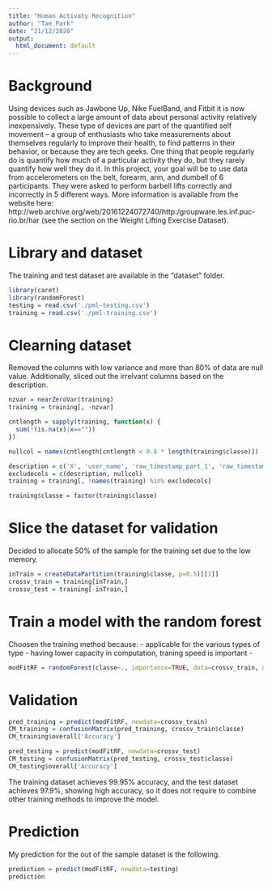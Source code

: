 ```yaml
---
title: "Human Activaty Recognition"
author: "Tae Park"
date: "21/12/2020"
output:
  html_document: default
---
```


# Background 
Using devices such as Jawbone Up, Nike FuelBand, and Fitbit it is now possible to collect a large amount of data about personal activity relatively inexpensively. These type of devices are part of the quantified self movement – a group of enthusiasts who take measurements about themselves regularly to improve their health, to find patterns in their behavior, or because they are tech geeks. One thing that people regularly do is quantify how much of a particular activity they do, but they rarely quantify how well they do it. In this project, your goal will be to use data from accelerometers on the belt, forearm, arm, and dumbell of 6 participants. They were asked to perform barbell lifts correctly and incorrectly in 5 different ways. More information is available from the website here: http://web.archive.org/web/20161224072740/http:/groupware.les.inf.puc-rio.br/har (see the section on the Weight Lifting Exercise Dataset).

# Library and dataset
The training and test dataset are available in the "dataset" folder.
```r
library(caret)
library(randomForest)
testing = read.csv('./pml-testing.csv')
training = read.csv('./pml-training.csv')
```

# Clearning dataset
Removed the columns with low variance and more than 80% of data are null value. Additionally, sliced out the irrelvant columns based on the description.
```r
nzvar = nearZeroVar(training)
training = training[, -nzvar]

cntlength = sapply(training, function(x) {
  sum(!(is.na(x)|x==""))
})

nullcol = names(cntlength[cntlength < 0.8 * length(training$classe)])

description = c('X', 'user_name', 'raw_timestamp_part_1', 'raw_timestamp_part_2', 'cvtd_timestamp', 'num_window')
excludecols = c(description, nullcol)
training = training[, !names(training) %in% excludecols]

training$classe = factor(training$classe)
```

# Slice the dataset for validation
Decided to allocate 50% of the sample for the training set due to the low memory.
```r
inTrain = createDataPartition(training$classe, p=0.5)[[1]]
crossv_train = training[inTrain,]
crossv_test = training[-inTrain,]
```

# Train a model with the random forest
Choosen the training method because:
- applicable for the various types of type
- having lower capacity in computation, traning speed is important
- 
```r
modFitRF = randomForest(classe~., importance=TRUE, data=crossv_train, ntree=10)
```

# Validation
```r
pred_training = predict(modFitRF, newdata=crossv_train)
CM_training = confusionMatrix(pred_training, crossv_train$classe)
CM_training$overall['Accuracy']

pred_testing = predict(modFitRF, newdata=crossv_test)
CM_testing = confusionMatrix(pred_testing, crossv_test$classe)
CM_testing$overall['Accuracy']
```

The training dataset achieves 99.95% accuracy, and the test dataset achieves 97.9%, showing high accuracy, so it does not require to combine other training methods to improve the model.

# Prediction
My prediction for the out of the sample dataset is the following.
```r
prediction = predict(modFitRF, newdata=testing)
prediction
```
